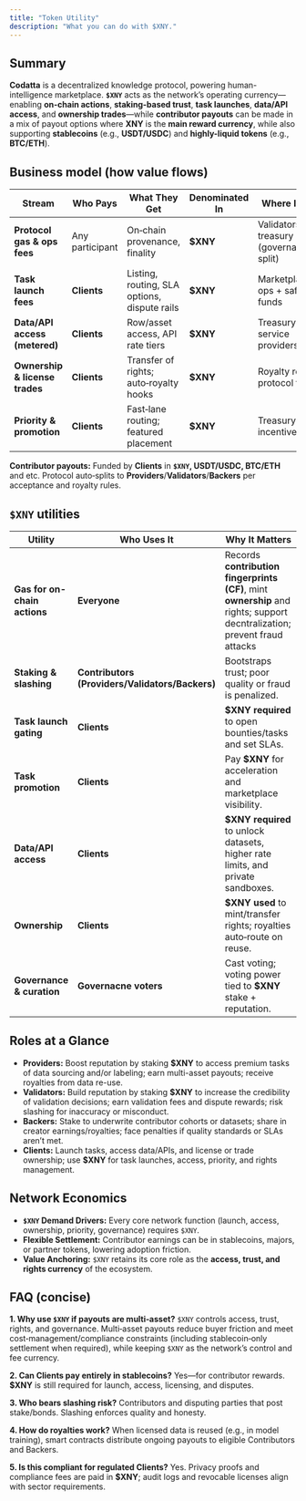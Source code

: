 ```yaml
---
title: "Token Utility"
description: "What you can do with $XNY."
---
```


## Summary

**Codatta** is a decentralized knowledge protocol, powering human-intelligence marketplace.
**`$XNY`** acts as the network’s operating currency—enabling **on-chain actions**, **staking-based trust**, 
**task launches**, **data/API access**, and **ownership trades**—while **contributor payouts** can be made in 
a mix of payout options where **XNY** is the **main reward currency**, while also supporting **stablecoins** 
(e.g., **USDT/USDC**) and **highly-liquid tokens** (e.g., **BTC/ETH**).


## Business model (how value flows)

| Stream                          | Who Pays              | What They Get                                | Denominated In | Where It Goes                                    |
| ------------------------------- | --------------------- | -------------------------------------------- | -------------- | ------------------------------------------------ |
| **Protocol gas & ops fees**     | Any participant       | On‑chain provenance, finality                | **$XNY**       | Validators/ops + treasury (governance‑set split) |
| **Task launch fees**            | **Clients**           | Listing, routing, SLA options, dispute rails | **$XNY**       | Marketplace ops + safety funds                   |
| **Data/API access (metered)**   | **Clients**           | Row/asset access, API rate tiers             | **$XNY**       | Treasury + service providers                     |
| **Ownership & license trades**  | **Clients**           | Transfer of rights; auto‑royalty hooks       | **$XNY**       | Royalty router + protocol fee                    |
| **Priority & promotion**        | **Clients**           | Fast‑lane routing; featured placement        | **$XNY**       | Treasury + incentive pools                       |

**Contributor payouts:** Funded by **Clients** in **`$XNY`, USDT/USDC, BTC/ETH** and etc. 
Protocol auto‑splits to **Providers**/**Validators**/**Backers** per acceptance and royalty rules.


## `$XNY` utilities

| Utility                      | Who Uses It                                     | Why It Matters                                                                   |
| ---------------------------- | ----------------------------------------------- | -------------------------------------------------------------------------------- |
| **Gas for on-chain actions** | **Everyone**                                    | Records **contribution fingerprints (CF)**, mint **ownership** and rights; support decntralization; prevent fraud attacks |
| **Staking & slashing**       | **Contributors (Providers/Validators/Backers)** | Bootstraps trust; poor quality or fraud is penalized.                            |
| **Task launch gating**       | **Clients**                                     | **$XNY required** to open bounties/tasks and set SLAs.                           |
| **Task promotion**           | **Clients**                                     | Pay **$XNY** for acceleration and marketplace visibility.                        |
| **Data/API access**          | **Clients**                                     | **$XNY required** to unlock datasets, higher rate limits, and private sandboxes. |
| **Ownership**                | **Clients**                                     | **$XNY used** to mint/transfer rights; royalties auto‑route on reuse.            |
| **Governance & curation**    | **Governacne voters**                           | Cast voting; voting power tied to **$XNY** stake + reputation.              |


## Roles at a Glance
* **Providers:** Boost reputation by staking **$XNY** to access premium tasks of data sourcing and/or labeling; earn multi-asset payouts; receive royalties from data re-use.
* **Validators:** Build reputation by staking **$XNY** to increase the credibility of validation decisions; earn validation fees and dispute rewards; risk slashing for inaccuracy or misconduct.
* **Backers:** Stake to underwrite contributor cohorts or datasets; share in creator earnings/royalties; face penalties if quality standards or SLAs aren’t met.
* **Clients:** Launch tasks, access data/APIs, and license or trade ownership; use **$XNY** for task launches, access, priority, and rights management.


## Network Economics
* **`$XNY` Demand Drivers:** Every core network function (launch, access, ownership, priority, governance) requires `$XNY`.
* **Flexible Settlement:** Contributor earnings can be in stablecoins, majors, or partner tokens, lowering adoption friction.
* **Value Anchoring:** `$XNY` retains its core role as the **access, trust, and rights currency** of the ecosystem.


## FAQ (concise)
**1. Why use `$XNY` if payouts are multi‑asset?**
`$XNY` controls access, trust, rights, and governance. Multi‑asset payouts reduce buyer friction and meet cost‑management/compliance 
constraints (including stablecoin‑only settlement when required), while keeping `$XNY` as the network’s control and fee currency.

**2. Can Clients pay entirely in stablecoins?**
Yes—for contributor rewards. **$XNY** is still required for launch, access, licensing, and disputes.

**3. Who bears slashing risk?**
Contributors and disputing parties that post stake/bonds. Slashing enforces quality and honesty.

**4. How do royalties work?**
When licensed data is reused (e.g., in model training), smart contracts distribute ongoing payouts to eligible Contributors and Backers.

**5. Is this compliant for regulated Clients?**
Yes. Privacy proofs and compliance fees are paid in **$XNY**; audit logs and revocable licenses align with sector requirements.
